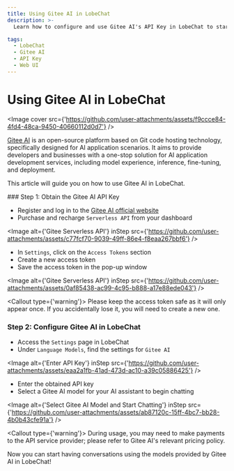 ```yaml
---
title: Using Gitee AI in LobeChat
description: >-
  Learn how to configure and use Gitee AI's API Key in LobeChat to start conversations and interactions.

tags:
  - LobeChat
  - Gitee AI
  - API Key
  - Web UI
---
```


# Using Gitee AI in LobeChat

<Image cover src={'https://github.com/user-attachments/assets/f9ccce84-4fd4-48ca-9450-40660112d0d7'} />

[Gitee AI](https://ai.gitee.com/) is an open-source platform based on Git code hosting technology, specifically designed for AI application scenarios. It aims to provide developers and businesses with a one-stop solution for AI application development services, including model experience, inference, fine-tuning, and deployment.

This article will guide you on how to use Gitee AI in LobeChat.

<Steps>
  ### Step 1: Obtain the Gitee AI API Key

  - Register and log in to the [Gitee AI official website](https://ai.gitee.com/)
  - Purchase and recharge `Serverless API` from your dashboard

  <Image alt={'Gitee Serverless API'} inStep src={'https://github.com/user-attachments/assets/c77fcf70-9039-49ff-86e4-f8eaa267bbf6'} />

  - In `Settings`, click on the `Access Tokens` section
  - Create a new access token
  - Save the access token in the pop-up window

  <Image alt={'Gitee Serverless API'} inStep src={'https://github.com/user-attachments/assets/0af85438-ac99-4c95-b888-a17e88ede043'} />

  <Callout type={'warning'}>
    Please keep the access token safe as it will only appear once. If you accidentally lose it, you
    will need to create a new one.
  </Callout>

  ### Step 2: Configure Gitee AI in LobeChat

  - Access the `Settings` page in LobeChat
  - Under `Language Models`, find the settings for `Gitee AI`

  <Image alt={'Enter API Key'} inStep src={'https://github.com/user-attachments/assets/eaa2a1fb-41ad-473d-ac10-a39c05886425'} />

  - Enter the obtained API key
  - Select a Gitee AI model for your AI assistant to begin chatting

  <Image alt={'Select Gitee AI Model and Start Chatting'} inStep src={'https://github.com/user-attachments/assets/ab87120c-15ff-4bc7-bb28-4b0b43cfe91a'} />

  <Callout type={'warning'}>
    During usage, you may need to make payments to the API service provider; please refer to Gitee
    AI's relevant pricing policy.
  </Callout>
</Steps>

Now you can start having conversations using the models provided by Gitee AI in LobeChat!
